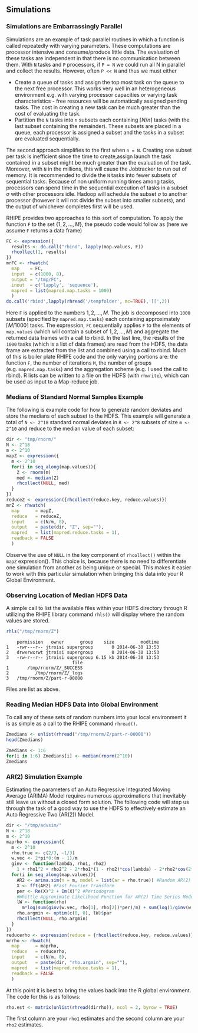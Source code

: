 ## Simulations ##

### Simulations are Embarrassingly Parallel ###

Simulations are an example of task parallel routines in which a function is called repeatedly with 
varying parameters. These computations are processor intensive and consume/produce little data. 
The evaluation of these tasks are independent in that there is no communication between them. With 
`N` tasks and `P` processors, if `P = N` we could run all N in parallel and collect the results. 
However, often `P << N` and thus we must either

* Create a queue of tasks and assign the top most task on the queue to the next free processor. 
This works very well in an heterogeneous environment e.g. with varying processor capacities or 
varying task characteristics - free resources will be automatically assigned pending tasks. The 
cost in creating a new task can be much greater than the cost of evaluating the task.
* Partition the `N` tasks into `n` subsets each containing $\lceil N/n \rceil$ tasks (with the last 
subset containing the remainder). These subsets are placed in a queue, each processor is assigned a 
subset and the tasks in a subset are evaluated sequentially.

The second approach simplifies to the first when `n = N`. Creating one subset per task is 
inefficient since the time to create,assign launch the task contained in a subset might be much 
greater than the evaluation of the task. Moreover, with `N` in the millions, this will cause the 
Jobtracker to run out of memory. It is recommended to divide the `N` tasks into fewer subsets of 
sequential tasks. Because of non uniform running times among tasks, processors can spend time in 
the sequential execution of tasks in a subset $\sigma$ with other processors idle. Hadoop will 
schedule the subset $\sigma$ to another processor (however it will not divide the subset into smaller 
subsets), and the output of whichever completes first will be used.

RHIPE provides two approaches to this sort of computation. To apply the function `F` to the set $\lbrace 1, 2,\ldots, M \rbrace$, the pseudo code would follow as (here we assume `F` returns a data frame)
```r
FC <- expression({
  results <- do.call("rbind", lapply(map.values, F))
  rhcollect(1, results)
})
mrFC <- rhwatch(
  map    = FC,
  input  = c(1000, 8),
  output = "/tmp/FC",
  inout  = c('lapply', 'sequence'),
  mapred = list(mapred.map.tasks = 1000)
  )
do.call('rbind',lapply(rhread('/tempfolder', mc=TRUE),'[[',2))
```
Here `F` is applied to the numbers $1, 2,\ldots, M$. The job is decomposed into `1000` subsets 
(specified by `mapred.map.tasks`) each containing approximately $\lceil M/1000 \rceil$ tasks. 
The expression, `FC` sequentially applies `F` to the elements of `map.values` (which will 
contain a subset of $1, 2,\ldots ,M$) and aggregate the returned data frames with a call to rbind. 
In the last line, the results of the `1000` tasks (which is a list of data frames) are read from 
the HDFS, the data frame are extracted from the list and combined using a call to rbind. Much of 
this is boiler plate RHIPE code and the only varying portions are: the function `F`, the number of 
iterations `M`, the number of groups (e.g. `mapred.map.tasks`) and the aggregation scheme (e.g. I 
used the call to rbind). R lists can be written to a file on the HDFS (with `rhwrite`), which can 
be used as input to a Map-reduce job.

### Medians of Standard Normal Samples Example ###

The following is example code for how to generate random deviates and store the medians of each 
subset to the HDFS. This example will generate a total of `N <- 2^18` standard normal deviates in 
`R <- 2^8` subsets of size `m <- 2^10` and reduce to the median value of each subset:
```r
dir <- "tmp/rnorm/"
N <- 2^18
m <- 2^10
mapZ <- expression({
  m <- 2^10
  for(i in seq_along(map.values)){
    Z <- rnorm(m)
    med <- median(Z)
    rhcollect(NULL, med)
  }
})
reduceZ <- expression({rhcollect(reduce.key, reduce.values)})
mrZ <- rhwatch(
  map      = mapZ,
  reduce   = reduceZ,
  input    = c(N/m, 8), 
  output   = paste(dir, "Z", sep=""),
  mapred   = list(mapred.reduce.tasks = 1),
  readback = FALSE
  )
```
Observe the use of `NULL` in the key component of `rhcollect()` within the `mapZ` expression(). 
This choice is, because there is no need to differentiate one simulation from another as being 
unique or special. This makes it easier to work with this particular simulation when bringing this 
data into your R Global Environment.

### Observing Location of Median HDFS Data ###

A simple call to list the available files within your HDFS directory through R utilizing the RHIPE 
library command `rhls()` will display where the random values are stored.
```r
rhls("/tmp/rnorm/Z")
```
```
    permission   owner      group    size          modtime
1   -rwr---r-- jtroisi supergroup       0 2014-06-30 13:53
2   drwxrwxrwt jtroisi supergroup       0 2014-06-30 13:53
3   -rw-r--r-- jtroisi supergroup 6.15 kb 2014-06-30 13:53
                         file
1       /tmp/rnorm/Z/_SUCCESS
2          /tmp/rnorm/Z/_logs
3   /tmp/rnorm/Z/part-r-00000
```
Files are list as above.

### Reading Median HDFS Data into Global Environment ###

To call any of these sets of random numbers into your local environment it is as simple as a call 
to the RHIPE command `rhread()`.
```r
Zmedians <- unlist(rhread("/tmp/rnorm/Z/part-r-00000"))
head(Zmedians)
```
```r
Zmedians <- 1:6
for(i in 1:6) Zmedians[i] <- median(rnorm(2^10))
Zmedians
```

### AR(2) Simulation Example ###

Estimating the parameters of an Auto Regressive Integrated Moving Average (ARIMA) Model requires 
numerous approximations that inevitably still leave us without a closed form solution. The 
following code will step us through the task of a good way to use the HDFS to effectively estimate 
an Auto Regressive Two (AR(2)) Model.
```r
dir <- "/tmp/advsim/" 
N <- 2^18 
m <- 2^10
maprho <- expression({
  m <- 2^10
  rho.true <- c(2/3, -1/3)
  w.vec <- 2*pi*0:(m - 1)/m
  ginv <- function(lambda, rho1, rho2)
    1 + rho1^2 + rho2^2 - 2*rho1*(1 - rho2)*cos(lambda) - 2*rho2*cos(2*lambda)
  for(i in seq_along(map.values)){
    AR2 <- arima.sim(n = m, model = list(ar = rho.true)) #Random AR(2) Data
    X <- fft(AR2) #Fast Fourier Transform
    per <- Re(X)^2 + Im(X)^2 #Periodogram
    #Whittle Approximate Likelihood Function for AR(2) Time Series Model
    lW <- function(rho)
      m*log(sum(ginv(w.vec, rho[1], rho[2])*per)/m) + sum(log(1/ginv(w.vec, rho[1], rho[2])))
    rho.argmin <- optim(c(0, 0), lW)$par
    rhcollect(NULL, rho.argmin)
  }
})
reducerho <- expression(reduce = {rhcollect(reduce.key, reduce.values)})
mrrho <- rhwatch(
  map      = maprho,
  reduce   = reducerho,
  input    = c(N/m, 8),
  output   = paste(dir, "rho.argmin", sep=""),
  mapred   = list(mapred.reduce.tasks = 1),
  readback = FALSE
  )
```
At this point it is best to bring the values back into the R global environment. The code for this 
is as follows:
```r
rho.est <- matrix(unlist(rhread(dirrho)), ncol = 2, byrow = TRUE)
```
The first column are your `rho1` estimates and the second column are your `rho2` estimates.